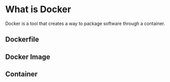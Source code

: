 # What is Docker

Docker is a tool that creates a way to package software through a container.

## Dockerfile

## Docker Image 

## Container 
